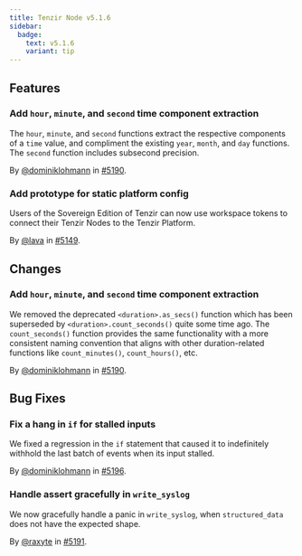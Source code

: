 ```yaml
---
title: Tenzir Node v5.1.6
sidebar:
  badge:
    text: v5.1.6
    variant: tip
---
```


## Features

### Add `hour`, `minute`, and `second` time component extraction

The `hour`, `minute`, and `second` functions extract the respective components
of a `time` value, and compliment the existing `year`, `month`, and `day`
functions. The `second` function includes subsecond precision.

By [@dominiklohmann](https://github.com/dominiklohmann) in [#5190](https://github.com/tenzir/tenzir/pull/5190).

### Add prototype for static platform config

Users of the Sovereign Edition of Tenzir can now use
workspace tokens to connect their Tenzir Nodes to the
Tenzir Platform.

By [@lava](https://github.com/lava) in [#5149](https://github.com/tenzir/tenzir/pull/5149).

## Changes

### Add `hour`, `minute`, and `second` time component extraction

We removed the deprecated `<duration>.as_secs()` function which has been
superseded by `<duration>.count_seconds()` quite some time ago. The
`count_seconds()` function provides the same functionality with a more
consistent naming convention that aligns with other duration-related functions
like `count_minutes()`, `count_hours()`, etc.

By [@dominiklohmann](https://github.com/dominiklohmann) in [#5190](https://github.com/tenzir/tenzir/pull/5190).

## Bug Fixes

### Fix a hang in `if` for stalled inputs

We fixed a regression in the `if` statement that caused it to indefinitely
withhold the last batch of events when its input stalled.

By [@dominiklohmann](https://github.com/dominiklohmann) in [#5196](https://github.com/tenzir/tenzir/pull/5196).

### Handle assert gracefully in `write_syslog`

We now gracefully handle a panic in `write_syslog`, when `structured_data` does
not have the expected shape.

By [@raxyte](https://github.com/raxyte) in [#5191](https://github.com/tenzir/tenzir/pull/5191).
